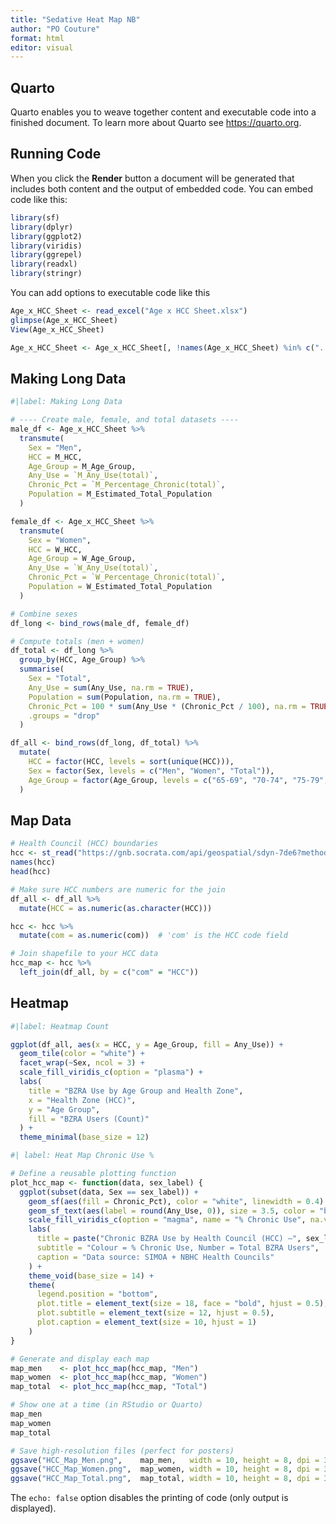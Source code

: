 ```yaml
---
title: "Sedative Heat Map NB"
author: "PO Couture"
format: html
editor: visual
---
```


## Quarto

Quarto enables you to weave together content and executable code into a finished document. To learn more about Quarto see <https://quarto.org>.

## Running Code

When you click the **Render** button a document will be generated that includes both content and the output of embedded code. You can embed code like this:

```r
library(sf)
library(dplyr)
library(ggplot2)
library(viridis)
library(ggrepel)
library(readxl)
library(stringr)
```

You can add options to executable code like this

```r
Age_x_HCC_Sheet <- read_excel("Age x HCC Sheet.xlsx")
glimpse(Age_x_HCC_Sheet)
View(Age_x_HCC_Sheet)

Age_x_HCC_Sheet <- Age_x_HCC_Sheet[, !names(Age_x_HCC_Sheet) %in% c("...8", "...9")]
```
## Making Long Data

```r
#|label: Making Long Data

# ---- Create male, female, and total datasets ----
male_df <- Age_x_HCC_Sheet %>%
  transmute(
    Sex = "Men",
    HCC = M_HCC,
    Age_Group = M_Age_Group,
    Any_Use = `M_Any_Use(total)`,
    Chronic_Pct = `M_Percentage_Chronic(total)`,
    Population = M_Estimated_Total_Population
  )

female_df <- Age_x_HCC_Sheet %>%
  transmute(
    Sex = "Women",
    HCC = W_HCC,
    Age_Group = W_Age_Group,
    Any_Use = `W_Any_Use(total)`,
    Chronic_Pct = `W_Percentage_Chronic(total)`,
    Population = W_Estimated_Total_Population
  )

# Combine sexes
df_long <- bind_rows(male_df, female_df)

# Compute totals (men + women)
df_total <- df_long %>%
  group_by(HCC, Age_Group) %>%
  summarise(
    Sex = "Total",
    Any_Use = sum(Any_Use, na.rm = TRUE),
    Population = sum(Population, na.rm = TRUE),
    Chronic_Pct = 100 * sum(Any_Use * (Chronic_Pct / 100), na.rm = TRUE) / sum(Any_Use, na.rm = TRUE),
    .groups = "drop"
  )

df_all <- bind_rows(df_long, df_total) %>%
  mutate(
    HCC = factor(HCC, levels = sort(unique(HCC))),
    Sex = factor(Sex, levels = c("Men", "Women", "Total")),
    Age_Group = factor(Age_Group, levels = c("65-69", "70-74", "75-79", "80-84", "85+"))
  )
```


## Map Data

```r
# Health Council (HCC) boundaries
hcc <- st_read("https://gnb.socrata.com/api/geospatial/sdyn-7de6?method=export&format=GeoJSON", quiet = TRUE)
names(hcc)
head(hcc)

# Make sure HCC numbers are numeric for the join
df_all <- df_all %>%
  mutate(HCC = as.numeric(as.character(HCC)))

hcc <- hcc %>%
  mutate(com = as.numeric(com))  # 'com' is the HCC code field

# Join shapefile to your HCC data
hcc_map <- hcc %>%
  left_join(df_all, by = c("com" = "HCC"))
```





## Heatmap

```r
#|label: Heatmap Count

ggplot(df_all, aes(x = HCC, y = Age_Group, fill = Any_Use)) +
  geom_tile(color = "white") +
  facet_wrap(~Sex, ncol = 3) +
  scale_fill_viridis_c(option = "plasma") +
  labs(
    title = "BZRA Use by Age Group and Health Zone",
    x = "Health Zone (HCC)",
    y = "Age Group",
    fill = "BZRA Users (Count)"
  ) +
  theme_minimal(base_size = 12)

```

```r
#| label: Heat Map Chronic Use %

# Define a reusable plotting function
plot_hcc_map <- function(data, sex_label) {
  ggplot(subset(data, Sex == sex_label)) +
    geom_sf(aes(fill = Chronic_Pct), color = "white", linewidth = 0.4) +
    geom_sf_text(aes(label = round(Any_Use, 0)), size = 3.5, color = "black") +
    scale_fill_viridis_c(option = "magma", name = "% Chronic Use", na.value = "grey90") +
    labs(
      title = paste("Chronic BZRA Use by Health Council (HCC) –", sex_label),
      subtitle = "Colour = % Chronic Use, Number = Total BZRA Users",
      caption = "Data source: SIMOA + NBHC Health Councils"
    ) +
    theme_void(base_size = 14) +
    theme(
      legend.position = "bottom",
      plot.title = element_text(size = 18, face = "bold", hjust = 0.5),
      plot.subtitle = element_text(size = 12, hjust = 0.5),
      plot.caption = element_text(size = 10, hjust = 1)
    )
}

# Generate and display each map
map_men    <- plot_hcc_map(hcc_map, "Men")
map_women  <- plot_hcc_map(hcc_map, "Women")
map_total  <- plot_hcc_map(hcc_map, "Total")

# Show one at a time (in RStudio or Quarto)
map_men
map_women
map_total

# Save high-resolution files (perfect for posters)
ggsave("HCC_Map_Men.png",    map_men,   width = 10, height = 8, dpi = 300)
ggsave("HCC_Map_Women.png",  map_women, width = 10, height = 8, dpi = 300)
ggsave("HCC_Map_Total.png",  map_total, width = 10, height = 8, dpi = 300)
```


The `echo: false` option disables the printing of code (only output is displayed).
